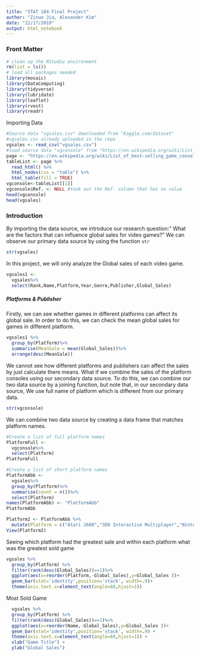 ```yaml
---
title: "STAT 184 Final Project"
author: "Zinuo Jia, Alexander Kim"
date: "12/17/2019"
output: html_notebook
---
```



### Front Matter

```r
# clean up the RStudio environment 
rm(list = ls())
# load all packages needed
library(mosaic)
library(DataComputing)
library(tidyverse)
library(lubridate)
library(leaflet)
library(rvest)
library(readr)
```

Importing Data
```r
#Source data "vgsales.csv" downloaded from "Kaggle.com/dataset"
#vgsales.csv already uploaded in the repo
vgsales <- read_csv("vgsales.csv")
#load source data "vgconsole" from "https://en.wikipedia.org/wiki/List_of_best-selling_game_consoles" 
page <- "https://en.wikipedia.org/wiki/List_of_best-selling_game_consoles" 
tableList <- page %>%
  read_html() %>%
  html_nodes(css = "table") %>%
  html_table(fill = TRUE)
vgconsole<-tableList[[1]]
vgconsole$Ref. <- NULL #took out the Ref. column that has no value
head(vgconsole)
head(vgsales)
```

### Introduction 
By importing the data source, we introduce our research question:" What are the factors that can influence global sales for video games?"
We can observe our primary data source by using the function `str`  
```r
str(vgsales)
```
In this project, we will only analyze the Global sales of each video game.  
```r
vgsales1 <- 
  vgsales%>%
  select(Rank,Name,Platform,Year,Genre,Publisher,Global_Sales)
```

##### Platforms & Publisher  
Firstly, we can see whether games in different platforms can affect its global sale. In order to do this, we can check the mean global sales for games in different platform.
```r
vgsales1 %>%
  group_by(Platform)%>%
  summarise(MeanSale = mean(Global_Sales))%>%
  arrange(desc(MeanSale))
```
We cannot see how different platforms and publishers can affect the sales by just calculate there means. What if we combine the sales of the platform consoles using our secondary data source. To do this, we can combine our two data source by a joining function, but note that, in our secondary data source, We use full name of platform which is different from our primary data. 
```r
str(vgconsole)
```
We can combine two data source by creating a data frame that matches platform names.  
```r
#Create a list of full platform names
PlatformFull <-
  vgconsole%>%
  select(Platform)
PlatformFull
```
```r
#Create a list of short platform names
PlatformAbb <-
  vgsales%>%
  group_by(Platform)%>%
  summarise(count = n())%>%
  select(Platform)
names(PlatformAbb) <- "PlatformAbb"
PlatformAbb
```


```r
Platform2 <- PlatformAbb %>%
  mutate(Platform = c("Atari 2600","3D0 Interactive Multiplayer","Nintendo 3DS", "Dreamcast","Nintendo DS", "Game Boy","Game Boy Advance", "GameCube","Sega Genesis", "Sega Game Gear","Nintendo 64", "Nintendo Entertainment System","Neo Geo", "Personal Computer","NEC PC-FX", "PlayStation","PlayStation 2", "PlayStation 3","PlayStation 4", "PlayStation Portable","PlayStation Vita", "Sega Saturn","Nintendo Supplemental Computing Device", "Super Nintendo Enteratainment System","TurboGrafx-16", "Wii","Wii U", "WonderSwan","Xbox 360", "Xbox","Xbox One"))
View(Platform2)
```

Seeing which platform had the greatest sale and within each platform what was the greatest sold game 
```r
vgsales %>%
  group_by(Platform) %>%
  filter(rank(desc(Global_Sales))==1)%>%
  ggplot(aes(x=reorder(Platform,-Global_Sales),y=Global_Sales ))+
  geom_bar(stat='identity',position='stack', width=.9)+
  theme(axis.text.x=element_text(angle=60,hjust=1)) 
```


Most Sold Game
```r
  vgsales %>%
  group_by(Platform) %>%
  filter(rank(desc(Global_Sales))==1)%>%
  ggplot(aes(x=reorder(Name,-Global_Sales),y=Global_Sales ))+
  geom_bar(stat='identity',position='stack', width=.9) +
  theme(axis.text.x=element_text(angle=60,hjust=1)) +
  xlab("Game Title") +
  ylab("Global Sales")
```

